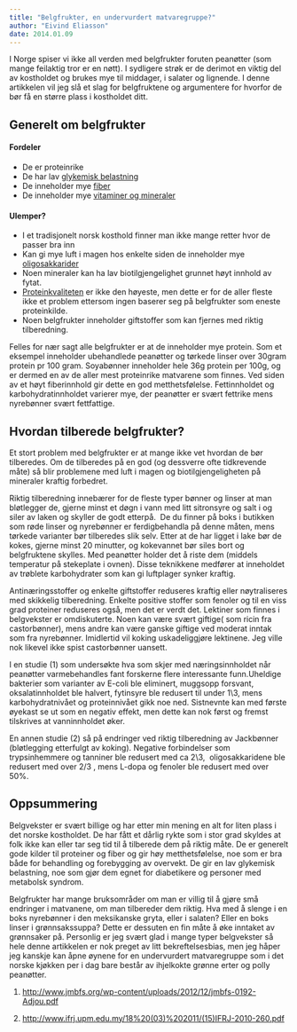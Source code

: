 ```yaml
---
title: "Belgfrukter, en undervurdert matvaregruppe?"
author: "Eivind Eliasson"
date: 2014.01.09
---
```


I Norge spiser vi ikke all verden med belgfrukter foruten peanøtter (som mange feilaktig tror er en nøtt). I sydligere strøk er de derimot en viktig del av kostholdet og brukes mye til middager, i salater og lignende. I denne artikkelen vil jeg slå et slag for belgfruktene og argumentere for hvorfor de bør få en større plass i kostholdet ditt.

## Generelt om belgfrukter

#### Fordeler

-   De er proteinrike
-   De har lav [glykemisk belastning](brokenlink/mat-og-blodsukker-gi-eller-gb/ "Mat og blodsukker – GI eller GB?")
-   De inneholder mye [fiber](brokenlink/fiber/ "Fiber")
-   De inneholder mye [vitaminer og mineraler](brokenlink/naeringsstoffene/ "Artikkelserie om Næringsstoffene")

#### Ulemper?

-   I et tradisjonelt norsk kosthold finner man ikke mange retter hvor de passer bra inn
-   Kan gi mye luft i magen hos enkelte siden de inneholder mye [oligosakkarider](brokenlink/irritabel-tarm-og-hva-du-kan-gjore-med-det/ "Irritabel tarm og hva du kan gjøre med det!")
-   Noen mineraler kan ha lav biotilgjengelighet grunnet høyt innhold av fytat.
-   [Proteinkvaliteten](brokenlink/proteinkvalitet/ "Alt du trenger å vite om proteinkvalitet") er ikke den høyeste, men dette er for de aller fleste ikke et problem ettersom ingen baserer seg på belgfrukter som eneste proteinkilde.
-   Noen belgfrukter inneholder giftstoffer som kan fjernes med riktig tilberedning.

Felles for nær sagt alle belgfrukter er at de inneholder mye protein. Som et eksempel inneholder ubehandlede peanøtter og tørkede linser over 30gram protein pr 100 gram. Soyabønner inneholder hele 36g protein per 100g, og er dermed en av de aller mest proteinrike matvarene som finnes. Ved siden av et høyt fiberinnhold gir dette en god metthetsfølelse. Fettinnholdet og karbohydratinnholdet varierer mye, der peanøtter er svært fettrike mens nyrebønner svært fettfattige.

## Hvordan tilberede belgfrukter?

Et stort problem med belgfrukter er at mange ikke vet hvordan de bør tilberedes. Om de tilberedes på en god (og dessverre ofte tidkrevende måte) så blir problemene med luft i magen og biotilgjengeligheten på mineraler kraftig forbedret.

Riktig tilberedning innebærer for de fleste typer bønner og linser at man bløtlegger de, gjerne minst et døgn i vann med litt sitronsyre og salt i og siler av laken og skyller de godt etterpå.  De du finner på boks i butikken som røde linser og nyrebønner er ferdigbehandla på denne måten, mens tørkede varianter bør tilberedes slik selv. Etter at de har ligget i lake bør de kokes, gjerne minst 20 minutter, og kokevannet bør siles bort og belgfruktene skylles. Med peanøtter holder det å riste dem (middels temperatur på stekeplate i ovnen). Disse teknikkene medfører at inneholdet av trøblete karbohydrater som kan gi luftplager synker kraftig.

Antinæringsstoffer og enkelte giftstoffer reduseres kraftig eller nøytraliseres med skikkelig tilberedning. Enkelte positive stoffer som fenoler og til en viss grad proteiner reduseres også, men det er verdt det. Lektiner som finnes i belgvekster er omdiskuterte. Noen kan være svært giftige( som ricin fra castorbønner), mens andre kan være ganske giftige ved moderat inntak som fra nyrebønner. Imidlertid vil koking uskadeliggjøre lektinene. Jeg ville nok likevel ikke spist castorbønner uansett.

I en studie (1) som undersøkte hva som skjer med næringsinnholdet når peanøtter varmebehandles fant forskerne flere interessante funn.Uheldige bakterier som varianter av E-coli ble eliminert, muggsopp forsvant, oksalatinnholdet ble halvert, fytinsyre ble redusert til under 1\\3, mens karbohydratnivået og proteinnivået gikk noe ned. Sistnevnte kan med første øyekast se ut som en negativ effekt, men dette kan nok først og fremst tilskrives at vanninnholdet øker.

En annen studie (2) så på endringer ved riktig tilberedning av Jackbønner (bløtlegging etterfulgt av koking). Negative forbindelser som trypsinhemmere og tanniner ble redusert med ca 2\\3,  oligosakkaridene ble redusert med over 2/3 , mens L-dopa og fenoler ble redusert med over 50%.

## Oppsummering

Belgvekster er svært billige og har etter min mening en alt for liten plass i det norske kostholdet. De har fått et dårlig rykte som i stor grad skyldes at folk ikke kan eller tar seg tid til å tilberede dem på riktig måte. De er generelt gode kilder til proteiner og fiber og gir høy metthetsfølelse, noe som er bra både for behandling og forebygging av overvekt. De gir en lav glykemisk belastning, noe som gjør dem egnet for diabetikere og personer med metabolsk syndrom.

Belgfrukter har mange bruksområder om man er villig til å gjøre små endringer i matvanene, om man tilbereder dem riktig. Hva med å slenge i en boks nyrebønner i den meksikanske gryta, eller i salaten? Eller en boks linser i grønnsakssuppa? Dette er dessuten en fin måte å øke inntaket av grønnsaker på. Personlig er jeg svært glad i mange typer belgvekster så hele denne artikkelen er nok preget av litt bekreftelsesbias, men jeg håper jeg kanskje kan åpne øynene for en undervurdert matvaregruppe som i det norske kjøkken per i dag bare består av ihjelkokte grønne erter og polly peanøtter.

1.  <http://www.jmbfs.org/wp-content/uploads/2012/12/jmbfs-0192-Adjou.pdf>

2.  <http://www.ifrj.upm.edu.my/18%20(03)%202011/(15)IFRJ-2010-260.pdf>
